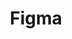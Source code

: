 ---
title: "Figma"
description: "Figma est un éditeur de graphiques vectoriels et un outil de prototypage principalement basé sur le Web, avec des fonctionnalités hors ligne supplémentaires activées par les applications de bureau pour macOS et Windows."
icon: "figma.png"
iconAlt: "Figma"
tags:
  - "design"
  - "prototypage"
  - "collaboration"
heroImage: "/assets/img/figma-hero.png"
heroImageAlt: "Figma"
url: "https://www.figma.com/"
publishDate: "2023-03-12"
editDate: "2023-03-13"
---